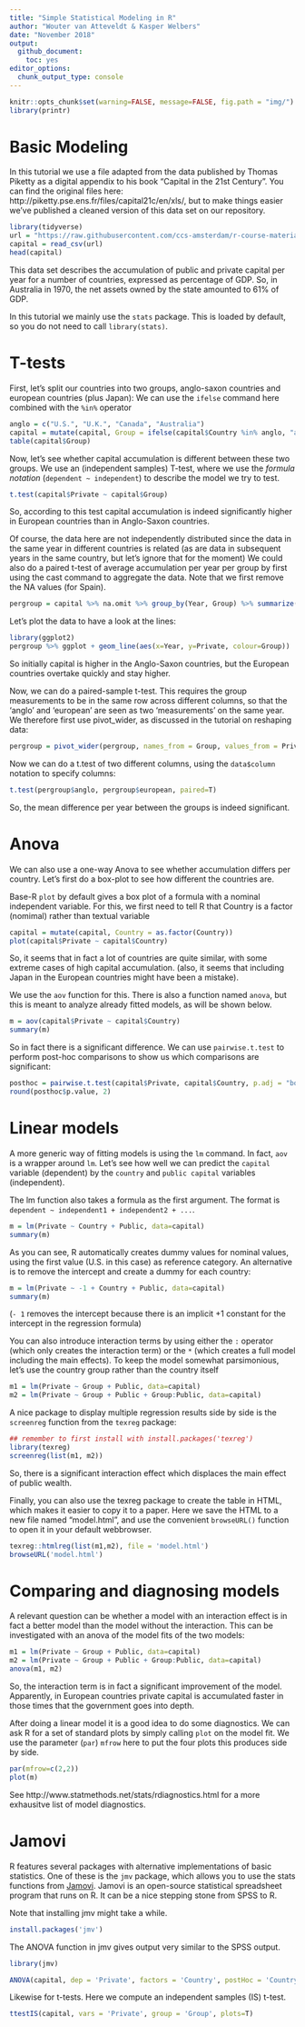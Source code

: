 ```yaml
---
title: "Simple Statistical Modeling in R"
author: "Wouter van Atteveldt & Kasper Welbers"
date: "November 2018"
output: 
  github_document:
    toc: yes
editor_options: 
  chunk_output_type: console
---
```




```r
knitr::opts_chunk$set(warning=FALSE, message=FALSE, fig.path = "img/")
library(printr)
```

Basic Modeling
===

In this tutorial we use a file adapted from the data published by Thomas Piketty as a digital appendix to his book "Capital in the 21st Century". You can find the original files here: http://piketty.pse.ens.fr/files/capital21c/en/xls/, but to make things easier we've published a cleaned version of this data set on our repository. 


```r
library(tidyverse)
url = "https://raw.githubusercontent.com/ccs-amsterdam/r-course-material/master/data/piketty_capital.csv"
capital = read_csv(url)
head(capital)
```

This data set describes the accumulation of public and private capital per year for a number of countries, expressed as percentage of GDP. So, in Australia in 1970, the net assets owned by the state amounted to 61% of GDP. 

In this tutorial we mainly use the `stats` package. This is loaded by default, so you do not need to call `library(stats)`.

T-tests
===

First, let's split our countries into two groups, anglo-saxon countries and european countries (plus Japan):
We can use the `ifelse` command here combined with the `%in%` operator

```r
anglo = c("U.S.", "U.K.", "Canada", "Australia")
capital = mutate(capital, Group = ifelse(capital$Country %in% anglo, "anglo", "european"))
table(capital$Group)
```

Now, let's see whether capital accumulation is different between these two groups. 
We use an (independent samples) T-test, where we use the *formula notation* (`dependent ~ independent`) 
to describe the model we try to test. 

```r
t.test(capital$Private ~ capital$Group)
```

So, according to this test capital accumulation is indeed significantly higher in European countries than in Anglo-Saxon countries.

Of course, the data here are not independently distributed since the data in the same year in different countries is related
(as are data in subsequent years in the same country, but let's ignore that for the moment)
We could also do a paired t-test of average accumulation per year per group by first using the cast command to aggregate the data.
Note that we first remove the NA values (for Spain).

```r
pergroup = capital %>% na.omit %>% group_by(Year, Group) %>% summarize(Private=mean(Private))
```

Let's plot the data to have a look at the lines:

```r
library(ggplot2)
pergroup %>% ggplot + geom_line(aes(x=Year, y=Private, colour=Group))
```

So initially capital is higher in the Anglo-Saxon countries, but the European countries overtake quickly and stay higher.

Now, we can do a paired-sample t-test. This requires the group measurements to be in the same row across different columns, so that the 'anglo' and 'european' are seen as two 'measurements' on the same year. We therefore first use pivot_wider, as discussed in the tutorial on reshaping data:

```r
pergroup = pivot_wider(pergroup, names_from = Group, values_from = Private)
```

Now we can do a t.test of two different columns, using the `data$column` notation to specify columns:

```r
t.test(pergroup$anglo, pergroup$european, paired=T)
```

So, the mean difference per year between the groups is indeed significant. 

Anova
===

We can also use a one-way Anova to see whether accumulation differs per country.
Let's first do a box-plot to see how different the countries are.

Base-R `plot` by default gives a box plot of a formula with a nominal independent variable.
For this, we first need to tell R that Country is a factor (nomimal) rather than textual variable

```r
capital = mutate(capital, Country = as.factor(Country))
plot(capital$Private ~ capital$Country)
```

So, it seems that in fact a lot of countries are quite similar, with some extreme cases of high capital accumulation.
(also, it seems that including Japan in the European countries might have been a mistake).

We use the `aov` function for this. There is also a function named `anova`, but this is meant to analyze already fitted models, 
as will be shown below.

```r
m = aov(capital$Private ~ capital$Country)
summary(m)
```

So in fact there is a significant difference. We can use `pairwise.t.test` to perform post-hoc comparisons 
to show us which comparisons are significant:

```r
posthoc = pairwise.t.test(capital$Private, capital$Country, p.adj = "bonf")
round(posthoc$p.value, 2)
```

Linear models
===

A more generic way of fitting models is using the `lm` command. 
In fact, `aov` is a wrapper around `lm`. 
Let's see how well we can predict the `capital` variable (dependent) by the `country` and `public capital` variables (independent).

The lm function also takes a formula as the first argument. 
The format is `dependent ~ independent1 + independent2 + ...`.

```r
m = lm(Private ~ Country + Public, data=capital)  
summary(m)
```

As you can see, R automatically creates dummy values for nominal values, using the first value (U.S. in this case) as reference category.
An alternative is to remove the intercept and create a dummy for each country:

```r
m = lm(Private ~ -1 + Country + Public, data=capital)
summary(m)
```

(`- 1` removes the intercept because there is an implicit +1 constant for the intercept in the regression formula)

You can also introduce interaction terms by using either the `:` operator (which only creates the interaction term)
or the `*` (which creates a full model including the main effects).
To keep the model somewhat parsimonious, let's use the country group rather than the country itself

```r
m1 = lm(Private ~ Group + Public, data=capital)
m2 = lm(Private ~ Group + Public + Group:Public, data=capital)
```

A nice package to display multiple regression results side by side is the `screenreg` function from the `texreg` package:

```r
## remember to first install with install.packages('texreg')
library(texreg)
screenreg(list(m1, m2))
```

So, there is a significant interaction effect which displaces the main effect of public wealth. 

Finally, you can also use the texreg package to create the table in HTML, which makes it easier to copy it to a paper.
Here we save the HTML to a new file named "model.html", and use the convenient `browseURL()` function to open it in your default webbrowser.

```r
texreg::htmlreg(list(m1,m2), file = 'model.html')
browseURL('model.html')
```

Comparing and diagnosing models
===

A relevant question can be whether a model with an interaction effect is in fact a better model than the model without the interaction.
This can be investigated with an anova of the model fits of the two models:

```r
m1 = lm(Private ~ Group + Public, data=capital)
m2 = lm(Private ~ Group + Public + Group:Public, data=capital)
anova(m1, m2)
```

So, the interaction term is in fact a significant improvement of the model. 
Apparently, in European countries private capital is accumulated faster in those times that the government goes into depth. 

After doing a linear model it is a good idea to do some diagnostics.
We can ask R for a set of standard plots by simply calling `plot` on the model fit. 
We use the parameter (`par`) `mfrow` here to put the four plots this produces side by side. 

```r
par(mfrow=c(2,2))
plot(m)
```

See http://www.statmethods.net/stats/rdiagnostics.html for a more exhausitve list of model diagnostics.


Jamovi
===

R features several packages with alternative implementations of basic statistics. One of these is the `jmv` package, which allows you to use the stats functions from [Jamovi](https://www.jamovi.org). 
Jamovi is an open-source statistical spreadsheet program that runs on R.
It can be a nice stepping stone from SPSS to R.  

Note that installing jmv might take a while.

```r
install.packages('jmv')
```

The ANOVA function in jmv gives output very similar to the SPSS output.

```r
library(jmv)

ANOVA(capital, dep = 'Private', factors = 'Country', postHoc = 'Country')
```

Likewise for t-tests. Here we compute an independent samples (IS) t-test.

```r
ttestIS(capital, vars = 'Private', group = 'Group', plots=T)
```

